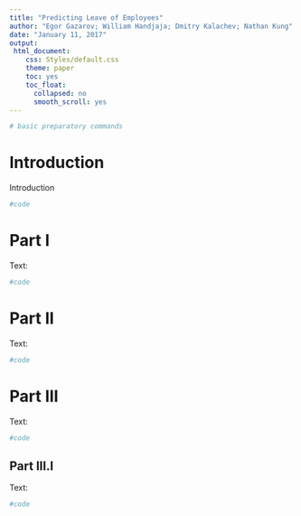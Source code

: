 ```yaml
---
title: "Predicting Leave of Employees"
author: "Egor Gazarov; William Handjaja; Dmitry Kalachev; Nathan Kung"
date: "January 11, 2017"
output: 
 html_document:
    css: Styles/default.css
    theme: paper
    toc: yes
    toc_float:
      collapsed: no
      smooth_scroll: yes
---
```


```r
# basic preparatory commands
```

# Introduction

Introduction

```r
#code
```

# Part I

Text:

```r
#code
```

# Part II

Text:

```r
#code
```

# Part III

Text:

```r
#code
```

## Part III.I

Text:

```r
#code
```
